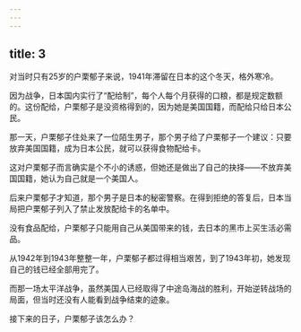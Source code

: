 ```yaml
---
---
---
```

title: 3
---



对当时只有25岁的户栗郁子来说，1941年滞留在日本的这个冬天，格外寒冷。

因为战争，日本国内实行了“配给制”，每个人每个月获得的口粮，都是规定数额的。这份配给，户栗郁子是没资格得到的，因为她是美国国籍，而配给只给日本公民。

那一天，户栗郁子住处来了一位陌生男子，那个男子给了户栗郁子一个建议：只要放弃美国国籍，成为日本公民，就可以获得食物配给卡。

这对户栗郁子而言确实是个不小的诱惑，但她还是做出了自己的抉择——不放弃美国国籍，她认为自己就是一个美国人。

后来户栗郁子才知道，那个男子是日本的秘密警察。在得到拒绝的答复后，日本当局把户栗郁子列入了禁止发放配给卡的名单中。

没有食品配给，户栗郁子只能用自己从美国带来的钱，去日本的黑市上买生活必需品。

从1942年到1943年整整一年，户栗郁子都过得相当艰苦，到了1943年初，她发现自己的钱已经全部用完了。

而那一场太平洋战争，虽然美国人已经取得了中途岛海战的胜利，开始逆转战场的局面，但当时还没有人能看到战争结束的迹象。

接下来的日子，户栗郁子该怎么办？